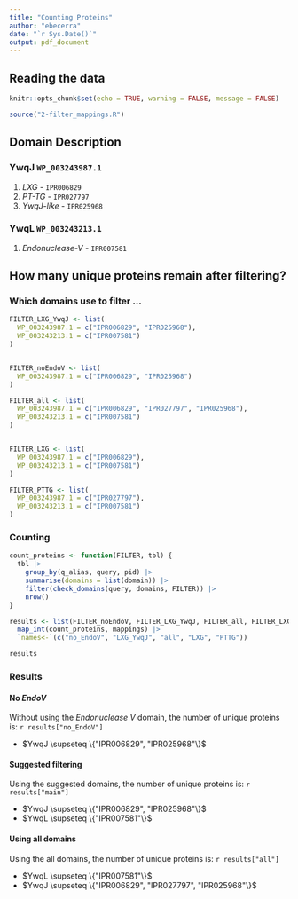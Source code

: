 ```yaml
---
title: "Counting Proteins"
author: "ebecerra"
date: "`r Sys.Date()`"
output: pdf_document
---
```


## Reading the data

```r
knitr::opts_chunk$set(echo = TRUE, warning = FALSE, message = FALSE)
```


```r
source("2-filter_mappings.R")
```

## Domain Description

### YwqJ `WP_003243987.1`
1. _LXG_ - `IPR006829`
2. _PT-TG_ - `IPR027797`
3. _YwqJ-like_ - `IPR025968`

### YwqL `WP_003243213.1`
1. _Endonuclease-V_ - `IPR007581`



## How many unique proteins remain after filtering?

### Which domains use to filter ...

```r
FILTER_LXG_YwqJ <- list(
  WP_003243987.1 = c("IPR006829", "IPR025968"),
  WP_003243213.1 = c("IPR007581")
)


FILTER_noEndoV <- list(
  WP_003243987.1 = c("IPR006829", "IPR025968")
)

FILTER_all <- list(
  WP_003243987.1 = c("IPR006829", "IPR027797", "IPR025968"),
  WP_003243213.1 = c("IPR007581")
)


FILTER_LXG <- list(
  WP_003243987.1 = c("IPR006829"),
  WP_003243213.1 = c("IPR007581")
)

FILTER_PTTG <- list(
  WP_003243987.1 = c("IPR027797"),
  WP_003243213.1 = c("IPR007581")
)
```


### Counting

```r
count_proteins <- function(FILTER, tbl) {
  tbl |>
    group_by(q_alias, query, pid) |>
    summarise(domains = list(domain)) |>
    filter(check_domains(query, domains, FILTER)) |>
    nrow()
}
```


```r
results <- list(FILTER_noEndoV, FILTER_LXG_YwqJ, FILTER_all, FILTER_LXG, FILTER_PTTG) |>
  map_int(count_proteins, mappings) |>
  `names<-`(c("no_EndoV", "LXG_YwqJ", "all", "LXG", "PTTG"))

results
```

### Results

#### No _EndoV_

Without using the _Endonuclease V_ domain,
the number of unique proteins is: `r results["no_EndoV"]`

+ $YwqJ \supseteq \{"IPR006829", "IPR025968"\}$

#### Suggested filtering

Using the suggested domains,
the number of unique proteins is: `r results["main"]`

+ $YwqJ \supseteq \{"IPR006829", "IPR025968"\}$
+ $YwqL \supseteq \{"IPR007581"\}$

#### Using all domains

Using the all domains,
the number of unique proteins is: `r results["all"]` 

+ $YwqL \supseteq \{"IPR007581"\}$
+ $YwqJ \supseteq \{"IPR006829", "IPR027797", "IPR025968"\}$
